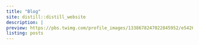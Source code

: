 ```yaml
---
title: "Blog"
site: distill::distill_website
description: |
preview: https://pbs.twimg.com/profile_images/1338678247022845952/e5426I0l_400x400.jpg
listing: posts
---
```


 \ 

  
